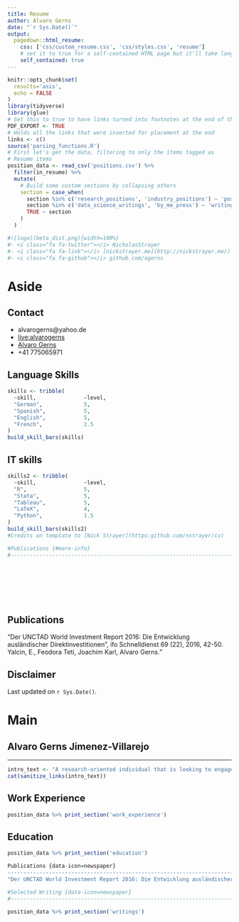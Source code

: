 ```yaml
---
title: Resume
author: Alvaro Gerns
date: "`r Sys.Date()`"
output:
  pagedown::html_resume:
    css: ['css/custom_resume.css', 'css/styles.css', 'resume']
    # set it to true for a self-contained HTML page but it'll take longer to render
    self_contained: true
---
```



```r
knitr::opts_chunk$set(
  results='asis', 
  echo = FALSE
)
library(tidyverse)
library(glue)
# Set this to true to have links turned into footnotes at the end of the document
PDF_EXPORT <- TRUE
# Holds all the links that were inserted for placement at the end
links <- c()
source('parsing_functions.R')
# First let's get the data, filtering to only the items tagged as
# Resume items
position_data <- read_csv('positions.csv') %>% 
  filter(in_resume) %>% 
  mutate(
    # Build some custom sections by collapsing others
    section = case_when(
      section %in% c('research_positions', 'industry_positions') ~ 'positions', 
      section %in% c('data_science_writings', 'by_me_press') ~ 'writings',
      TRUE ~ section
    )
  ) 

#![logo](beta_dist.png){width=100%}
#- <i class="fa fa-twitter"></i> NicholasStrayer
#- <i class="fa fa-link"></i> [nickstrayer.me](http://nickstrayer.me/)
#- <i class="fa fa-github"></i> github.com/agerns

```


Aside
================================================================================

Contact {#contact}
--------------------------------------------------------------------------------


- <i class="fa fa-envelope"></i> alvarogerns@yahoo.de
- <i class="fa fa-skype"></i> <a href="skype:live:alvarogerns?call">live:alvarogerns</a>
- <i class="fa fa-linkedin"></i>  [Alvaro Gerns](https://linkedin.com/in/alvarogerns)
- <i class="fa fa-phone"></i> +41 775065971



Language Skills {#skills}
--------------------------------------------------------------------------------

```r
skills <- tribble(
  ~skill,               ~level,
  "German",             5,
  "Spanish",            5,
  "English",            5,
  "French",             2.5
)
build_skill_bars(skills)
```




IT skills {#skills2}
--------------------------------------------------------------------------------

```r
skills2 <- tribble(
  ~skill,               ~level,
  "R",                  5,
  "Stata",              5,
  "Tableau",            5,
  "LaTeX",              4,
  "Python",             1.5
)
build_skill_bars(skills2)
#Credits on template to [Nick Strayer](https:github.com/nstrayer/cv)

#Publications {#more-info}
#--------------------------------------------------------------------------------


```


<br><br>

<br><br>

Publications
--------------------------------------------------------------------------------
"Der UNCTAD World Investment Report 2016:  Die   Entwicklung ausländischer Direktinvestitionen”, ifo Schnelldienst 69 (22), 2016, 42-50. Yalcin, E., Feodora Teti, Joachim Karl, Alvaro Gerns."



Disclaimer {#disclaimer}
--------------------------------------------------------------------------------


Last updated on `r Sys.Date()`.


Main
================================================================================

Alvaro Gerns Jimenez-Villarejo {#title}
--------------------------------------------------------------------------------



--------------------------------------------------------------------------------

```r
intro_text <- "A research-oriented individual that is looking to engage further in the field of development aid through the lens of evidence-based policy making; particularly interested in the knowledge transfer and translation between research and policy. He is a passionate climber and hobby painter."
cat(sanitize_links(intro_text))
```


Work Experience {data-icon=suitcase}
--------------------------------------------------------------------------------

```r
position_data %>% print_section('work_experience')

```




Education {data-icon=graduation-cap data-concise=true}
--------------------------------------------------------------------------------

```r
position_data %>% print_section('education')
```




```r

Publications {data-icon=newspaper}
--------------------------------------------------------------------------------
"Der UNCTAD World Investment Report 2016: Die Entwicklung ausländischer Direktinvestitionen”, ifo Schnelldienst 69 (22), 2016, 42-50. Yalcin, E., Feodora Teti, Joachim Karl, Alvaro Gerns."


```


```r
#Selected Writing {data-icon=newspaper}
#--------------------------------------------------------------------------------

position_data %>% print_section('writings')
```

